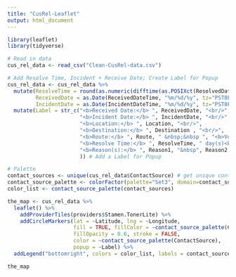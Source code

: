 ```yaml
---
title: "CusRel-Leaflet"
output: html_document
---
```


```r
library(leaflet)
library(tidyverse)
```

```r
# Read in data
cus_rel_data <- read_csv("Clean-CusRel-data.csv")
```

```r
# Add Resolve Time, Incident + Receive Date; Create Label for Popup
cus_rel_data <- cus_rel_data %>% 
  mutate(ResolveTime = round(as.numeric(difftime(as.POSIXct(ResolvedDateTime), as.POSIXct(ReceivedDateTime), units = "days"))), 
         ReceivedDate = as.Date(ReceivedDateTime, "%m/%d/%y", tz="PST8PDT"), 
         IncidentDate = as.Date(IncidentDateTime, "%m/%d/%y", tz="PST8PDT")) %>% 
  mutate(Label = str_c("<b>Received Date:</b> ", ReceivedDate, "<br/>",
                       "<b>Incident Date:</b> ", IncidentDate, "<br/>",
                       "<b>Location:</b> ", Location, "<br/>", 
                       "<b>Destination:</b> ", Destination , "<br/>",
                       "<b>Route:</b> ", Route, " &nbsp;&nbsp ", "<b>Vehicle #:</b> ", VehNo, "<br/>", 
                       "<b>Resolve Time:</b> ", ResolveTime, " day(s)<br/>", 
                       "<b>Reason(s):</b> ", Reason1, "&nbsp", Reason2
                       )) # Add a Label for Popup
```

```r
# Palette
contact_sources <- unique(cus_rel_data$ContactSource) # get unique contact sources
contact_source_palette <- colorFactor(palette="Set3", domain=contact_sources)
color_list <- contact_source_palette(contact_sources)
```

```r
the_map <- cus_rel_data %>%
  leaflet() %>%
    addProviderTiles(providers$Stamen.TonerLite) %>%
    addCircleMarkers(lat = ~Latitude, lng = ~Longitude, 
                     fill = TRUE, fillColor = ~contact_source_palette(ContactSource), 
                     fillOpacity = 0.6, stroke = FALSE, 
                     color = ~contact_source_palette(ContactSource), 
                     popup = ~Label) %>%
  addLegend("bottomright", colors = color_list, labels = contact_sources, title = "Contact Source")

the_map
```

